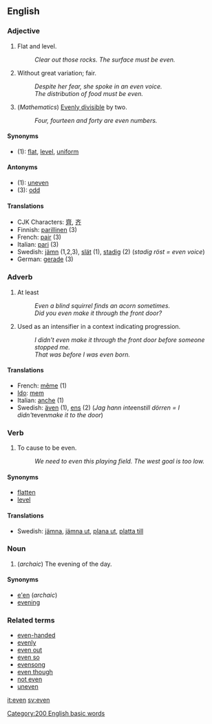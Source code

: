 ==English==
===Adjective===

# Flat and level.
#: ''Clear out those rocks.  The surface must be even.''
# Without great variation; fair.
#: ''Despite her fear, she spoke in an even voice.''
#: ''The distribution of food must be even.''
# (''Mathematics'') [[Evenly divisible]] by two.
#: ''Four, fourteen and forty are even numbers.''

==== Synonyms ====
*(1): [[flat]], [[level]], [[uniform]]

==== Antonyms ====
*(1): [[uneven]]
*(3): [[odd]]

==== Translations ====
*CJK Characters: [[齊]], [[齐]]
*Finnish: [[parillinen]] (3)
*French: [[pair#French|pair]] (3)
*Italian: [[pari]] (3)
*Swedish: [[jämn]] (1,2,3), [[slät]] (1), [[stadig]] (2) (''stadig röst = even voice'')
*German: [[gerade]] (3)

=== Adverb ===
# At least
#: ''Even a blind squirrel finds an acorn sometimes.''
#: ''Did you even make it through the front door?''
# Used as an intensifier in a context indicating progression. <!-- help? -->
#: ''I didn't even make it through the front door before someone stopped me.''
#: ''That was before I was even born.''

==== Translations ====
*French: [[même]] (1)
*[[Ido]]: [[mem]]
*Italian: [[anche]] (1)
*Swedish: [[även]] (1), [[ens]] (2) (''Jag hann inte ''ens'' till dörren = I didn't ''even'' make it to the door'')

=== Verb ===
# To cause to be even.
#: ''We need to even this playing field.  The west goal is too low.''

==== Synonyms ====
*[[flatten]]
*[[level]]

====Translations====
*Swedish: [[jämna]], [[jämna ut]], [[plana ut]], [[platta till]]

=== Noun ===
# (''archaic'') The evening of the day.

==== Synonyms ====
*[[e'en]] (''archaic'')
*[[evening]]

=== Related terms ===
*[[even-handed]]
*[[evenly]]
*[[even out]]
*[[even so]]
*[[evensong]]
*[[even though]]
*[[not even]]
*[[uneven]]

[[it:even]]
[[sv:even]]
[[Category:200 English basic words]]